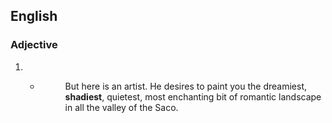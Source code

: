 ==English==

===Adjective===
{{head|en|adjective superlative form}}

# {{en-superlative of|shady}}
#* {{RQ:Melville Moby-Dick|1}}
#*: But here is an artist. He desires to paint you the dreamiest, '''shadiest''', quietest, most enchanting bit of romantic landscape in all the valley of the Saco.